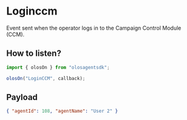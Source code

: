 # Loginccm

Event sent when the operator logs in to the Campaign Control Module (CCM).

## How to listen?

```js copy
import { olosOn } from "olosagentsdk";

olosOn("LoginCCM", callback);
```

## Payload

```json copy
{ "agentId": 108, "agentName": "User 2" }
```
